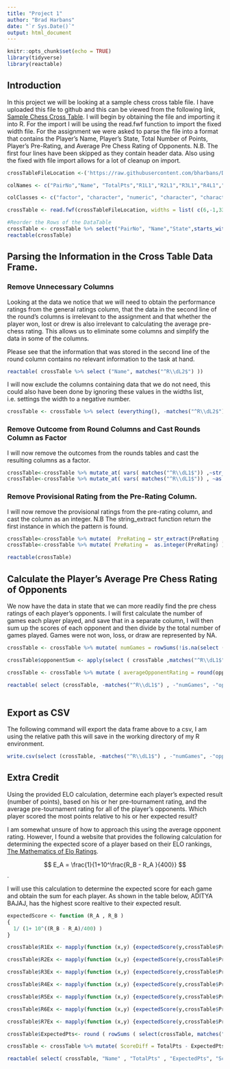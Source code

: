 ```yaml
---
title: "Project 1"
author: "Brad Harbans"
date: "`r Sys.Date()`"
output: html_document
---
```


```r
knitr::opts_chunk$set(echo = TRUE)
library(tidyverse)
library(reactable)
```

## Introduction

In this project we will be looking at a sample chess cross table file. I have uploaded this file to github and this can be viewed from the following link, [Sample Chess Cross Table](https://raw.githubusercontent.com/bharbans/DATA607_HW/main/Project%201/tournamentinfo.txt). I will begin by obtaining the file and importing it into R. For the import I will be using the read.fwf function to import the fixed width file. For the assignment we were asked to parse the file into a format that contains the Player's Name, Player's State, Total Number of Points, Player's Pre-Rating, and Average Pre Chess Rating of Opponents. N.B. The first four lines have been skipped as they contain header data. Also using the fixed with file import allows for a lot of cleanup on import.

```r
crossTableFileLocation <-('https://raw.githubusercontent.com/bharbans/DATA607_HW/main/Project%201/tournamentinfo.txt')

colNames <- c("PairNo","Name", "TotalPts","R1L1","R2L1","R3L1","R4L1","R5L1","R6L1","R7L1","State","USCFID", "PreRating","PostRating","TotalPtsL2","R1L2","R2L2","R3L2","R4L2","R5L2","R6L2","R7L2" )

colClasses <- c("factor", "character", "numeric", "character", "character", "character", "character", "character", "character", "character", "factor", "integer", "character","character", "character", "character", "character", "character", "character", "character", "character", "character"  )

crossTable <- read.fwf(crossTableFileLocation, widths = list( c(6,-1,33,-1,5,-1,5,-1,5,-1,5,-1,5,-1,5,-1,5,-1,5,-1), c(6,-1,10,-4, 8,-2,9,-1,5,-1,5,-1,5,-1,5,-1,5,-1,5,-1,5,-1,5,-1),c(-89))  , skip =4, strip.white=TRUE, col.names = colNames, colClasses= colClasses )

#Reorder the Rows of the DataTable
crossTable <- crossTable %>% select("PairNo", "Name","State",starts_with("TotalPts"),"PreRating","PostRating","USCFID", starts_with("R"))
reactable(crossTable)
```

## Parsing the Information in the Cross Table Data Frame.

### Remove Unnecessary Columns

Looking at the data we notice that we will need to obtain the performance ratings from the general ratings column, that the data in the second line of the round's columns is irrelevant to the assignment and that whether the player won, lost or drew is also irrelevant to calculating the average pre-chess rating. This allows us to eliminate some columns and simplify the data in some of the columns.

Please see that the information that was stored in the second line of the round column contains no relevant information to the task at hand.

```r
reactable( crossTable %>% select ("Name", matches("^R\\dL2$") ))

```

I will now exclude the columns containing data that we do not need, this could also have been done by ignoring these values in the widths list, i.e. settings the width to a negative number. 

```r
crossTable <- crossTable %>% select (everything(), -matches("^R\\dL2$") , -"TotalPtsL2", -"PostRating" , -"USCFID")
```


### Remove Outcome from Round Columns and Cast Rounds Column as Factor 

I will now remove the outcomes from the rounds tables and cast the resulting columns as a factor. 

```r
crossTable<-crossTable %>% mutate_at( vars( matches("^R\\dL1$")) ,~str_extract( . ,"[:digit:]+") )
crossTable<-crossTable %>% mutate_at( vars( matches("^R\\dL1$")) , ~as.factor(.) )
```

### Remove Provisional Rating from the Pre-Rating Column.
I will now remove the provisional ratings from the pre-rating column, and cast the column as an integer. N.B The string_extract function return the first instance in which the pattern is found.
```r
crossTable<-crossTable %>% mutate(  PreRating = str_extract(PreRating ,"[:digit:]+") )
crossTable<-crossTable %>% mutate( PreRating =  as.integer(PreRating) )

reactable(crossTable)
```

## Calculate the Player’s Average Pre Chess Rating of Opponents

We now have the data in state that we can more readily find the pre chess ratings of each player's opponents. I will first calculate the number of games each player played, and save that in a separate column, I will then sum up the scores of each opponent and then divide by the total number of games played. Games were not won, loss, or draw are represented by NA. 

```r
crossTable <- crossTable %>% mutate( numGames = rowSums(!is.na(select ( crossTable ,matches("^R\\dL1$") ))))

crossTable$opponentSum <- apply(select ( crossTable ,matches("^R\\dL1$") ), 1, function(x){sum(crossTable$PreRating[match(x,crossTable$PairNo)] , na.rm = TRUE) } )

crossTable <- crossTable %>% mutate ( averageOpponentRating = round(opponentSum / numGames, digits = 0) )

reactable( select (crossTable, -matches("^R\\dL1$") , -"numGames", -"opponentSum" ) )
 
```

## Export as CSV
The following command will export the data frame above to a csv, I am using the relative path this will save in the working directory of my R environment. 
```r
write.csv(select (crossTable, -matches("^R\\dL1$") , -"numGames", -"opponentSum" ), file = "tournamentinfo.csv", row.names = FALSE)
```


## Extra Credit
Using the provided ELO calculation, determine each player’s expected result (number of points), based on his or her pre-tournament rating, and the average pre-tournament rating for all of the player’s opponents. Which player scored the most points relative to his or her expected result?  

I am somewhat unsure of how to approach this using the average opponent rating. However, I found a website that provides the following calculation for determining the expected score of a player based on their ELO rankings, [The Mathematics of Elo Ratings](https://medium.com/cantors-paradise/the-mathematics-of-elo-ratings-b6bfc9ca1dba#:~:text=The%20expected%20performance%20of%20a,and%200%25%20chance%20of%20drawing.).

$$ E_A = \frac{1}{1+10^\frac{R_B - R_A }{400}} $$. 

I will use this calculation to determine the expected score for each game and obtain the sum for each player. As shown in the table below, ADITYA BAJAJ, has the highest score realtive to their expected result.
<!--
Ugly Code, replace with loop or figure out mapply, time permitting. Difficult if there were more columns to analyze.
-->

```r
expectedScore <- function (R_A , R_B )
{
  1/ (1+ 10^((R_B - R_A)/400) )
}

crossTable$R1Ex <- mapply(function (x,y) {expectedScore(y,crossTable$PreRating[match(x,crossTable$PairNo)]) },  crossTable$R1L1, crossTable$PreRating ) 

crossTable$R2Ex <- mapply(function (x,y) {expectedScore(y,crossTable$PreRating[match(x,crossTable$PairNo)]) },  crossTable$R2L1, crossTable$PreRating ) 

crossTable$R3Ex <- mapply(function (x,y) {expectedScore(y,crossTable$PreRating[match(x,crossTable$PairNo)]) },  crossTable$R3L1, crossTable$PreRating ) 

crossTable$R4Ex <- mapply(function (x,y) {expectedScore(y,crossTable$PreRating[match(x,crossTable$PairNo)]) },  crossTable$R4L1, crossTable$PreRating ) 

crossTable$R5Ex <- mapply(function (x,y) {expectedScore(y,crossTable$PreRating[match(x,crossTable$PairNo)]) },  crossTable$R5L1, crossTable$PreRating ) 

crossTable$R6Ex <- mapply(function (x,y) {expectedScore(y,crossTable$PreRating[match(x,crossTable$PairNo)]) },  crossTable$R6L1, crossTable$PreRating ) 

crossTable$R7Ex <- mapply(function (x,y) {expectedScore(y,crossTable$PreRating[match(x,crossTable$PairNo)]) },  crossTable$R7L1, crossTable$PreRating ) 

crossTable$ExpectedPts<- round ( rowSums ( select(crossTable, matches("^R\\dEx")) , na.rm = TRUE) , digits = 2)

crossTable <- crossTable %>% mutate( ScoreDiff = TotalPts - ExpectedPts )

reactable( select( crossTable, "Name" , "TotalPts" , "ExpectedPts", "ScoreDiff")[order(crossTable$ScoreDiff, decreasing = TRUE),])
```
